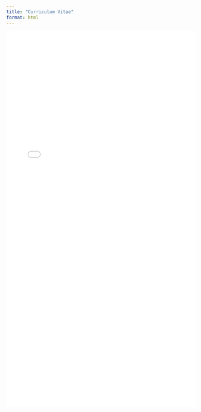 ```yaml
---
title: "Curriculum Vitae"
format: html
---
```


<iframe src='/public_cv.pdf' width='100%' height='1000px' style='border:none;'>
    This browser does not support PDFs. Please download the PDF to view it:
    <a href='/publiv)cv.pdf'>Download CV</a>.
</iframe>